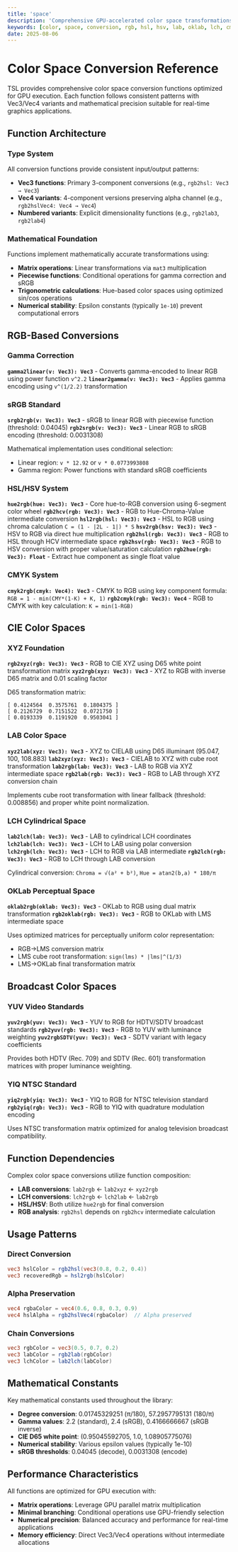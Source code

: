 ```yaml
---
title: 'space'
description: 'Comprehensive GPU-accelerated color space transformations for TSL'
keywords: [color, space, conversion, rgb, hsl, hsv, lab, oklab, lch, cmyk, yuv, yiq, gamma, srgb]
date: 2025-08-06
---
```


# Color Space Conversion Reference

TSL provides comprehensive color space conversion functions optimized for GPU execution. Each function follows consistent patterns with Vec3/Vec4 variants and mathematical precision suitable for real-time graphics applications.

## Function Architecture

### Type System

All conversion functions provide consistent input/output patterns:

- **Vec3 functions**: Primary 3-component conversions (e.g., `rgb2hsl: Vec3 → Vec3`)
- **Vec4 variants**: 4-component versions preserving alpha channel (e.g., `rgb2hslVec4: Vec4 → Vec4`)
- **Numbered variants**: Explicit dimensionality functions (e.g., `rgb2lab3`, `rgb2lab4`)

### Mathematical Foundation

Functions implement mathematically accurate transformations using:

- **Matrix operations**: Linear transformations via `mat3` multiplication
- **Piecewise functions**: Conditional operations for gamma correction and sRGB
- **Trigonometric calculations**: Hue-based color spaces using optimized sin/cos operations
- **Numerical stability**: Epsilon constants (typically `1e-10`) prevent computational errors

## RGB-Based Conversions

### Gamma Correction

**`gamma2linear(v: Vec3): Vec3`** - Converts gamma-encoded to linear RGB using power function `v^2.2`
**`linear2gamma(v: Vec3): Vec3`** - Applies gamma encoding using `v^(1/2.2)` transformation

### sRGB Standard

**`srgb2rgb(v: Vec3): Vec3`** - sRGB to linear RGB with piecewise function (threshold: 0.04045)
**`rgb2srgb(v: Vec3): Vec3`** - Linear RGB to sRGB encoding (threshold: 0.0031308)

Mathematical implementation uses conditional selection:

- Linear region: `v * 12.92` or `v * 0.0773993808`
- Gamma region: Power functions with standard sRGB coefficients

### HSL/HSV System

**`hue2rgb(hue: Vec3): Vec3`** - Core hue-to-RGB conversion using 6-segment color wheel
**`rgb2hcv(rgb: Vec3): Vec3`** - RGB to Hue-Chroma-Value intermediate conversion
**`hsl2rgb(hsl: Vec3): Vec3`** - HSL to RGB using chroma calculation `C = (1 - |2L - 1|) * S`
**`hsv2rgb(hsv: Vec3): Vec3`** - HSV to RGB via direct hue multiplication
**`rgb2hsl(rgb: Vec3): Vec3`** - RGB to HSL through HCV intermediate space
**`rgb2hsv(rgb: Vec3): Vec3`** - RGB to HSV conversion with proper value/saturation calculation
**`rgb2hue(rgb: Vec3): Float`** - Extract hue component as single float value

### CMYK System

**`cmyk2rgb(cmyk: Vec4): Vec3`** - CMYK to RGB using key component formula: `RGB = 1 - min(CMY*(1-K) + K, 1)`
**`rgb2cmyk(rgb: Vec3): Vec4`** - RGB to CMYK with key calculation: `K = min(1-RGB)`

## CIE Color Spaces

### XYZ Foundation

**`rgb2xyz(rgb: Vec3): Vec3`** - RGB to CIE XYZ using D65 white point transformation matrix
**`xyz2rgb(xyz: Vec3): Vec3`** - XYZ to RGB with inverse D65 matrix and 0.01 scaling factor

D65 transformation matrix:

```
[ 0.4124564  0.3575761  0.1804375 ]
[ 0.2126729  0.7151522  0.0721750 ]
[ 0.0193339  0.1191920  0.9503041 ]
```

### LAB Color Space

**`xyz2lab(xyz: Vec3): Vec3`** - XYZ to CIELAB using D65 illuminant (95.047, 100, 108.883)
**`lab2xyz(xyz: Vec3): Vec3`** - CIELAB to XYZ with cube root transformation
**`lab2rgb(lab: Vec3): Vec3`** - LAB to RGB via XYZ intermediate space
**`rgb2lab(rgb: Vec3): Vec3`** - RGB to LAB through XYZ conversion chain

Implements cube root transformation with linear fallback (threshold: 0.008856) and proper white point normalization.

### LCH Cylindrical Space

**`lab2lch(lab: Vec3): Vec3`** - LAB to cylindrical LCH coordinates
**`lch2lab(lch: Vec3): Vec3`** - LCH to LAB using polar conversion
**`lch2rgb(lch: Vec3): Vec3`** - LCH to RGB via LAB intermediate
**`rgb2lch(rgb: Vec3): Vec3`** - RGB to LCH through LAB conversion

Cylindrical conversion: `Chroma = √(a² + b²)`, `Hue = atan2(b,a) * 180/π`

### OKLab Perceptual Space

**`oklab2rgb(oklab: Vec3): Vec3`** - OKLab to RGB using dual matrix transformation
**`rgb2oklab(rgb: Vec3): Vec3`** - RGB to OKLab with LMS intermediate space

Uses optimized matrices for perceptually uniform color representation:

- RGB→LMS conversion matrix
- LMS cube root transformation: `sign(lms) * |lms|^(1/3)`
- LMS→OKLab final transformation matrix

## Broadcast Color Spaces

### YUV Video Standards

**`yuv2rgb(yuv: Vec3): Vec3`** - YUV to RGB for HDTV/SDTV broadcast standards
**`rgb2yuv(rgb: Vec3): Vec3`** - RGB to YUV with luminance weighting
**`yuv2rgbSDTV(yuv: Vec3): Vec3`** - SDTV variant with legacy coefficients

Provides both HDTV (Rec. 709) and SDTV (Rec. 601) transformation matrices with proper luminance weighting.

### YIQ NTSC Standard

**`yiq2rgb(yiq: Vec3): Vec3`** - YIQ to RGB for NTSC television standard
**`rgb2yiq(rgb: Vec3): Vec3`** - RGB to YIQ with quadrature modulation encoding

Uses NTSC transformation matrix optimized for analog television broadcast compatibility.

## Function Dependencies

Complex color space conversions utilize function composition:

- **LAB conversions**: `lab2rgb` ← `lab2xyz` ← `xyz2rgb`
- **LCH conversions**: `lch2rgb` ← `lch2lab` ← `lab2rgb`
- **HSL/HSV**: Both utilize `hue2rgb` for final conversion
- **RGB analysis**: `rgb2hsl` depends on `rgb2hcv` intermediate calculation

## Usage Patterns

### Direct Conversion

```glsl
vec3 hslColor = rgb2hsl(vec3(0.8, 0.2, 0.4))
vec3 recoveredRgb = hsl2rgb(hslColor)
```

### Alpha Preservation

```glsl
vec4 rgbaColor = vec4(0.6, 0.8, 0.3, 0.9)
vec4 hslAlpha = rgb2hslVec4(rgbaColor)  // Alpha preserved
```

### Chain Conversions

```glsl
vec3 rgbColor = vec3(0.5, 0.7, 0.2)
vec3 labColor = rgb2lab(rgbColor)
vec3 lchColor = lab2lch(labColor)
```

## Mathematical Constants

Key mathematical constants used throughout the library:

- **Degree conversion**: 0.01745329251 (π/180), 57.2957795131 (180/π)
- **Gamma values**: 2.2 (standard), 2.4 (sRGB), 0.4166666667 (sRGB inverse)
- **CIE D65 white point**: (0.95045592705, 1.0, 1.08905775076)
- **Numerical stability**: Various epsilon values (typically 1e-10)
- **sRGB thresholds**: 0.04045 (decode), 0.0031308 (encode)

## Performance Characteristics

All functions are optimized for GPU execution with:

- **Matrix operations**: Leverage GPU parallel matrix multiplication
- **Minimal branching**: Conditional operations use GPU-friendly selection
- **Numerical precision**: Balanced accuracy and performance for real-time applications
- **Memory efficiency**: Direct Vec3/Vec4 operations without intermediate allocations
